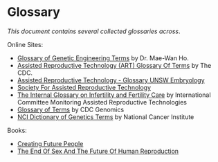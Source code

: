 # Glossary

_This document contains several collected glossaries across_.

Online Sites:

* [Glossary of Genetic Engineering Terms](https://www.iatp.org/sites/default/files/Glossary_of_Genetic_Engineering_Terms.htm) by Dr. Mae-Wan Ho.
* [Assisted Reproductive Technology (ART) Glossary Of Terms](https://www.cdc.gov/art/glossary/index.html) by The CDC.
* [Assisted Reproductive Technology - Glossary UNSW Embryology](https://embryology.med.unsw.edu.au/embryology/index.php/Assisted_Reproductive_Technology_-_Glossary#Assisted_reproductive_technology)
* [Society For Assisted Reproductive Technology](https://www.sart.org/patients/a-patients-guide-to-assisted-reproductive-technology/patient-resources/glossary/)
* [The Internal Glossary on Infertility and Fertility Care](https://www.icmartivf.org/glossary/a-d/) by International Committee Monitoring Assisted Reproductive Technologies
* [Glossary of Terms](https://archive.cdc.gov/www_cdc_gov/genomics/about/glossary.htm) by CDC Genomics
* [NCI Dictionary of Genetics Terms](https://www.cancer.gov/publications/dictionaries/genetics-dictionary/expand/A) by National Cancer Institute

Books:

* [Creating Future People]()
* [The End Of Sex And The Future Of Human Reproduction]()
